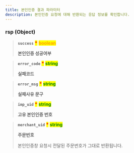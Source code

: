 ```yaml
---
title: 본인인증 결과 파라미터
description: 본인인증 요청에 대해 반환되는 응답 정보를 확인합니다.
---
```





### rsp (Object) <a href="#request_pay-rsp" id="request_pay-rsp"></a>

> **`success`** <mark style="color:red;">**\***</mark> <mark style="color:orange;">**boolean**</mark>
>
> **본인인증 성공여부**

> **`error_code`** <mark style="color:red;">**\***</mark> <mark style="color:green;">**string**</mark>
>
> **실패코드**

> **`error_msg`** <mark style="color:red;">**\***</mark> <mark style="color:green;">**string**</mark>
>
> **실패사유 문구**

> **`imp_uid`** <mark style="color:red;">**\***</mark> <mark style="color:green;">**string**</mark>
>
> **고유 본인인증 번호**

> **`merchant_uid`** <mark style="color:red;">**\***</mark> <mark style="color:green;">**string**</mark>
>
> **주문번호**
>
> 본인인증창 요청시 전달된 주문번호가 그대로 반환됩니다.
